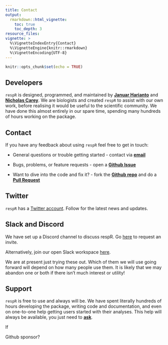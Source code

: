 ```yaml
---
title: Contact
output: 
  rmarkdown::html_vignette:
    toc: true
    toc_depth: 3
resource_files:
vignette: >
  %\VignetteIndexEntry{Contact}
  %\VignetteEngine{knitr::rmarkdown}
  %\VignetteEncoding{UTF-8}
---
```


```r
knitr::opts_chunk$set(echo = TRUE)
```

## Developers

`respR` is designed, programmed, and maintained by [**Januar Harianto**](https://github.com/januarharianto) and [**Nicholas Carey**](https://github.com/nicholascarey). We are biologists and created `respR` to assist with our own work, before realising it would be useful to the scientific community. We have done this almost entirely in our spare time, spending many hundreds of hours working on the package. 

## Contact

If you have any feedback about using `respR` feel free to get in touch: 

- General questions or trouble getting started - contact via [**email**](mailto:nicholascarey@gmail.com)

- Bugs, problems, or feature requests - open a [**Github Issue**](https://github.com/januarharianto/respR/issues)

- Want to dive into the code and fix it? - fork the [**Github repo**](https://github.com/januarharianto/respR/) and do a [**Pull Request**](https://github.com/januarharianto/respR/pulls)

## Twitter

`respR` has a [Twitter account](https://twitter.com/respR_pkg). Follow for the latest news and updates. 


## Slack and Discord

We have set up a Discord channel to discuss respR. Go [here](https://discord.gg/JKkarCTW4N) to request an invite. 

Alternatively, join our open Slack workspace [here](https://join.slack.com/t/respr-open/shared_invite/zt-13gttchaf-eCxIlifhDr_Q7GbtMzYgxQ). 

We are at present just trying these out. Which of them we will use going forward will depend on how many people use them. It is likely that we may abandon one or both if there isn't much interest or utility! 

## Support

`respR` is free to use and always will be. We have spent literally hundreds of hours developing the package, writing code and documentation, and even on one-to-one help getting users started with their analyses. This help will always be available, you just need to [**ask**](mailto:nicholascarey@gmail.com). 

If 

Github sponsor?
